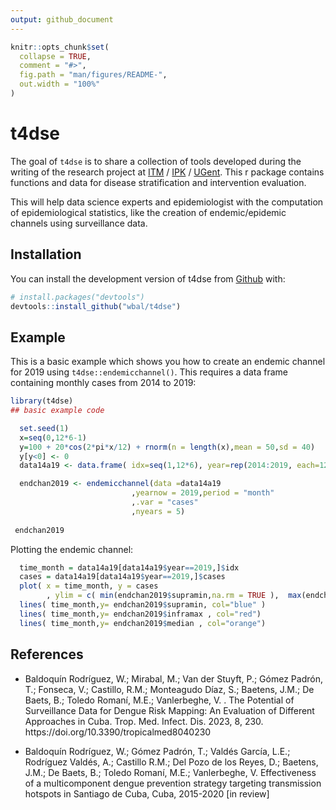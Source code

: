 ```yaml
---
output: github_document
---
```


<!-- README.md is generated from README.Rmd. Please edit that file -->

```r
knitr::opts_chunk$set(
  collapse = TRUE,
  comment = "#>",
  fig.path = "man/figures/README-",
  out.width = "100%"
)
```

# t4dse

<!-- badges: start -->
<!-- badges: end -->

The goal of `t4dse` is to share a collection of tools developed during the writing of the research project at [ITM](https://www.itg.be/) / [IPK](https://instituciones.sld.cu/ipk/) / [UGent](https://www.ugent.be/). This r package contains functions and data for disease stratification and intervention evaluation. 

This will help data science experts and epidemiologist with the computation of epidemiological statistics, like the creation of endemic/epidemic channels using surveillance data.

## Installation

You can install the development version of t4dse from [Github](https://github.com/) with:

``` r
# install.packages("devtools")
devtools::install_github("wbal/t4dse")
```

## Example

This is a basic example which shows you how to create an endemic channel for 2019 using `t4dse::endemicchannel()`. This requires a data frame containing monthly cases from 2014 to 2019:

```r
library(t4dse)
## basic example code

  set.seed(1)
  x=seq(0,12*6-1)
  y=100 + 20*cos(2*pi*x/12) + rnorm(n = length(x),mean = 50,sd = 40)
  y[y<0] <- 0
  data14a19 <- data.frame( idx=seq(1,12*6), year=rep(2014:2019, each=12 ), month=rep(1:12, 6), cases=y )

  endchan2019 <- endemicchannel(data =data14a19
                           ,yearnow = 2019,period = "month"
                           ,.var = "cases"
                           ,nyears = 5)
  
 endchan2019  
```


Plotting the endemic channel:

```r
  time_month = data14a19[data14a19$year==2019,]$idx
  cases = data14a19[data14a19$year==2019,]$cases
  plot( x = time_month, y = cases 
        , ylim = c( min(endchan2019$supramin,na.rm = TRUE ),  max(endchan2019$inframax,na.rm = TRUE ))  )
  lines( time_month,y= endchan2019$supramin, col="blue" )
  lines( time_month,y= endchan2019$inframax , col="red")
  lines( time_month,y= endchan2019$median , col="orange")
```



## References

- Baldoquín Rodríguez, W.; Mirabal, M.; Van der Stuyft, P.; Gómez Padrón, T.; Fonseca, V.; Castillo, R.M.; Monteagudo Díaz, S.; Baetens, J.M.; De Baets, B.; Toledo Romaní, M.E.; Vanlerbeghe, V. . The Potential of Surveillance Data for Dengue Risk Mapping: An Evaluation of Different Approaches in Cuba. Trop. Med. Infect. Dis. 2023, 8, 230. https://doi.org/10.3390/tropicalmed8040230

- Baldoquín Rodríguez, W.; Gómez Padrón, T.; Valdés García, L.E.; Rodríguez Valdés, A.; Castillo R.M.; Del Pozo de los Reyes, D.; Baetens, J.M.; De Baets, B.; Toledo Romaní, M.E.; Vanlerbeghe, V. Effectiveness of a multicomponent dengue prevention strategy targeting transmission hotspots in Santiago de Cuba, Cuba, 2015-2020 [in review]
